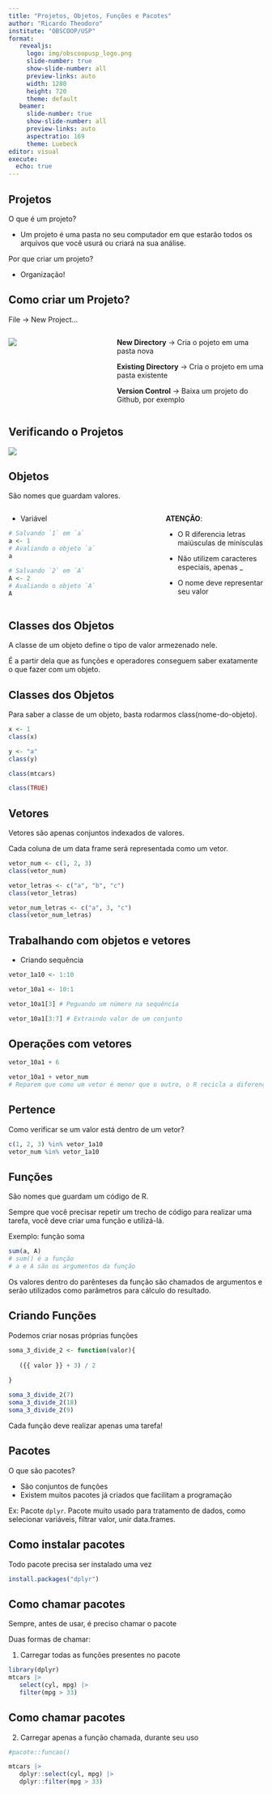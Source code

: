 ```yaml
---
title: "Projetos, Objetos, Funções e Pacotes"
author: "Ricardo Theodoro"
institute: "OBSCOOP/USP"
format: 
   revealjs:
     logo: img/obscoopusp_logo.png
     slide-number: true
     show-slide-number: all
     preview-links: auto
     width: 1280
     height: 720
     theme: default
   beamer:
     slide-number: true
     show-slide-number: all
     preview-links: auto
     aspectratio: 169
     theme: Luebeck
editor: visual
execute:
  echo: true
---
```


## Projetos

O que é um projeto?

-   Um projeto é uma pasta no seu computador em que estarão todos os arquivos que você usurá ou criará na sua análise.

Por que criar um projeto?

-   Organização!

## Como criar um Projeto?

File -\> New Project...

::: columns
::: {.column width="40%"}

![](img/rstudio_newproject.png)

:::

::: {.column width="60%"}
**New Directory** -\> Cria o pojeto em uma pasta nova

**Existing Directory** -\> Cria o projeto em uma pasta existente

**Version Control** -\> Baixa um projeto do Github, por exemplo
:::
:::

## Verificando o Projetos

![](img/rstudio_projeto.png)


## Objetos

São nomes que guardam valores.

::: columns
::: {.column width="60%"}

-   Variável
```r
# Salvando `1` em `a`
a <- 1
# Avaliando o objeto `a`
a

# Salvando `2` em `A`
A <- 2
# Avaliando o objeto `A`
A
```
:::

::: {.column width="40%"}
**ATENÇÃO**:

-   O R diferencia letras maiúsculas de minísculas

-   Não utilizem caracteres especiais, apenas \_

-   O nome deve representar seu valor
:::
:::

## Classes dos Objetos

A classe de um objeto define o tipo de valor armezenado nele.

É a partir dela que as funções e operadores conseguem saber exatamente o que fazer com um objeto.

## Classes dos Objetos

Para saber a classe de um objeto, basta rodarmos class(nome-do-objeto).

```r
x <- 1
class(x)
```

```r
y <- "a"
class(y)
```

```r
class(mtcars)
```

```r
class(TRUE)
```

## Vetores

Vetores são apenas conjuntos indexados de valores.

Cada coluna de um data frame será representada como um vetor.

```r
vetor_num <- c(1, 2, 3)
class(vetor_num)
```

```r
vetor_letras <- c("a", "b", "c")
class(vetor_letras)
```

```r
vetor_num_letras <- c("a", 3, "c")
class(vetor_num_letras)
```

## Trabalhando com objetos e vetores

-   Criando sequência

```r
vetor_1a10 <- 1:10
```

```r
vetor_10a1 <- 10:1
```

```r
vetor_10a1[3] # Peguando um número na sequência
```

```r
vetor_10a1[3:7] # Extraindo valor de um conjunto
```

## Operações com vetores

```r
vetor_10a1 + 6
```

```r
vetor_10a1 + vetor_num 
# Reparem que como um vetor é menor que o outro, o R recicla a diferença
```

## Pertence

Como verificar se um valor está dentro de um vetor?

```r
c(1, 2, 3) %in% vetor_1a10
vetor_num %in% vetor_1a10
```

## Funções

São nomes que guardam um código de R.

Sempre que você precisar repetir um trecho de código para realizar uma tarefa, você deve criar uma função e utilizá-lá.

Exemplo: função soma

```r
sum(a, A)
# sum() é a função
# a e A são os argumentos da função
```

Os valores dentro do parênteses da função são chamados de argumentos e serão utilizados como parâmetros para cálculo do resultado.

## Criando Funções

Podemos criar nosas próprias funções

```r
soma_3_divide_2 <- function(valor){
   
   ({{ valor }} + 3) / 2
   
}

soma_3_divide_2(7)
soma_3_divide_2(18)
soma_3_divide_2(9)
```
Cada função deve realizar apenas uma tarefa!

## Pacotes

O que são pacotes?

- São conjuntos de funções 
- Existem muitos pacotes já criados que facilitam a programação

Ex: Pacote `dplyr`. Pacote muito usado para tratamento de dados, como selecionar variáveis,
filtrar valor, unir data.frames.


## Como instalar pacotes

Todo pacote precisa ser instalado uma vez

```r
install.packages("dplyr")
```

## Como chamar pacotes

Sempre, antes de usar, é preciso chamar o pacote

Duas formas de chamar:

1. Carregar todas as funções presentes no pacote
```r
library(dplyr)
mtcars |>
   select(cyl, mpg) |>
   filter(mpg > 33)
```

## Como chamar pacotes

2. Carregar apenas a função chamada, durante seu uso
```r
#pacote::funcao()

mtcars |>
   dplyr::select(cyl, mpg) |>
   dplyr::filter(mpg > 33)
```
